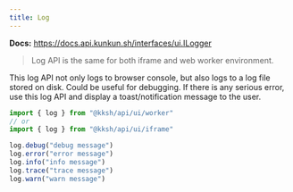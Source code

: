 ```yaml
---
title: Log
---
```


**Docs:** https://docs.api.kunkun.sh/interfaces/ui.ILogger

> Log API is the same for both iframe and web worker environment.

This log API not only logs to browser console, but also logs to a log file stored on disk.
Could be useful for debugging.
If there is any serious error, use this log API and display a toast/notification message to the user.

```ts
import { log } from "@kksh/api/ui/worker"
// or
import { log } from "@kksh/api/ui/iframe"

log.debug("debug message")
log.error("error message")
log.info("info message")
log.trace("trace message")
log.warn("warn message")
```

